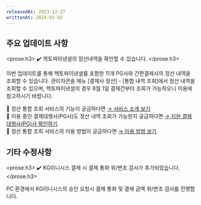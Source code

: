 ```yaml
---
releasedAt: 2023-12-27
writtenAt: 2024-01-02
---
```



## 주요 업데이트 사항

<prose.h3>
  <Recon />
  ✔️ 헥토파이낸셜의 정산내역을 확인할 수 있습니다.
</prose.h3>

이번 업데이트를 통해 헥토파이낸셜를 포함한 11개 PG사와 간편결제사의 정산 내역을 조회할 수 있습니다.
관리자콘솔 메뉴 [결제사 정산] - [통합 내역 조회]에서 정산 내역을 조회할 수 있으며, 헥토파이낸셜의 경우 8월 1일 결제건부터 조회가 가능하오니 이용에 참고하시기 바랍니다.

📍 정산 통합 조회 서비스의 기능이 궁금하다면 [→ 서비스 소개 보기](https://guide.portone.io/a89f61e5-4545-41ae-9b72-14f506adcac6)\
📍 이용 중인 결제대행사(PG사)도 정산 내역 조회가 가능한지 궁금하다면 [→ 지원 결제대행사(PG)사 확인하기](https://guide.portone.io/a89f61e5-4545-41ae-9b72-14f506adcac6)\
📍 정산 통합 조회 서비스의 이용 방법이 궁금하다면 [→ 이용 방법 보기](https://guide.portone.io/92af7604-5813-48fa-a186-82e8e7356a3e)

## 기타 수정사항

<prose.h3>
  <PaymentV1 />
  ✔️ KG이니시스 결제 시 결제 통화 위/변조 검사가 추가되었습니다.
</prose.h3>

PC 환경에서 KG이니시스의 승인 요청시 결제 통화 및 결제 금액 위/변조 검사를 진행합니다.
